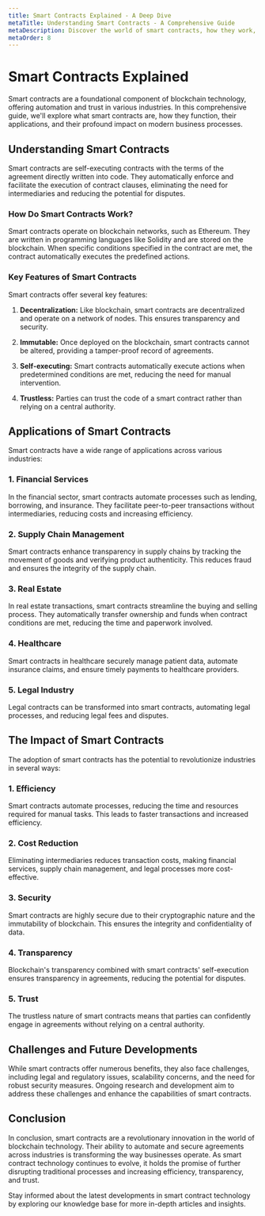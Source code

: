 ```yaml
---
title: Smart Contracts Explained - A Deep Dive
metaTitle: Understanding Smart Contracts - A Comprehensive Guide
metaDescription: Discover the world of smart contracts, how they work, their applications, and their impact on various industries. Get a comprehensive overview of this revolutionary technology.
metaOrder: 8
---
```


# Smart Contracts Explained

Smart contracts are a foundational component of blockchain technology, offering automation and trust in various industries. In this comprehensive guide, we'll explore what smart contracts are, how they function, their applications, and their profound impact on modern business processes.

## Understanding Smart Contracts

Smart contracts are self-executing contracts with the terms of the agreement directly written into code. They automatically enforce and facilitate the execution of contract clauses, eliminating the need for intermediaries and reducing the potential for disputes.

### How Do Smart Contracts Work?

Smart contracts operate on blockchain networks, such as Ethereum. They are written in programming languages like Solidity and are stored on the blockchain. When specific conditions specified in the contract are met, the contract automatically executes the predefined actions.

### Key Features of Smart Contracts

Smart contracts offer several key features:

1. **Decentralization:** Like blockchain, smart contracts are decentralized and operate on a network of nodes. This ensures transparency and security.

2. **Immutable:** Once deployed on the blockchain, smart contracts cannot be altered, providing a tamper-proof record of agreements.

3. **Self-executing:** Smart contracts automatically execute actions when predetermined conditions are met, reducing the need for manual intervention.

4. **Trustless:** Parties can trust the code of a smart contract rather than relying on a central authority.

## Applications of Smart Contracts

Smart contracts have a wide range of applications across various industries:

### 1. Financial Services

In the financial sector, smart contracts automate processes such as lending, borrowing, and insurance. They facilitate peer-to-peer transactions without intermediaries, reducing costs and increasing efficiency.

### 2. Supply Chain Management

Smart contracts enhance transparency in supply chains by tracking the movement of goods and verifying product authenticity. This reduces fraud and ensures the integrity of the supply chain.

### 3. Real Estate

In real estate transactions, smart contracts streamline the buying and selling process. They automatically transfer ownership and funds when contract conditions are met, reducing the time and paperwork involved.

### 4. Healthcare

Smart contracts in healthcare securely manage patient data, automate insurance claims, and ensure timely payments to healthcare providers.

### 5. Legal Industry

Legal contracts can be transformed into smart contracts, automating legal processes, and reducing legal fees and disputes.

## The Impact of Smart Contracts

The adoption of smart contracts has the potential to revolutionize industries in several ways:

### 1. Efficiency

Smart contracts automate processes, reducing the time and resources required for manual tasks. This leads to faster transactions and increased efficiency.

### 2. Cost Reduction

Eliminating intermediaries reduces transaction costs, making financial services, supply chain management, and legal processes more cost-effective.

### 3. Security

Smart contracts are highly secure due to their cryptographic nature and the immutability of blockchain. This ensures the integrity and confidentiality of data.

### 4. Transparency

Blockchain's transparency combined with smart contracts' self-execution ensures transparency in agreements, reducing the potential for disputes.

### 5. Trust

The trustless nature of smart contracts means that parties can confidently engage in agreements without relying on a central authority.

## Challenges and Future Developments

While smart contracts offer numerous benefits, they also face challenges, including legal and regulatory issues, scalability concerns, and the need for robust security measures. Ongoing research and development aim to address these challenges and enhance the capabilities of smart contracts.

## Conclusion

In conclusion, smart contracts are a revolutionary innovation in the world of blockchain technology. Their ability to automate and secure agreements across industries is transforming the way businesses operate. As smart contract technology continues to evolve, it holds the promise of further disrupting traditional processes and increasing efficiency, transparency, and trust.

Stay informed about the latest developments in smart contract technology by exploring our knowledge base for more in-depth articles and insights.
